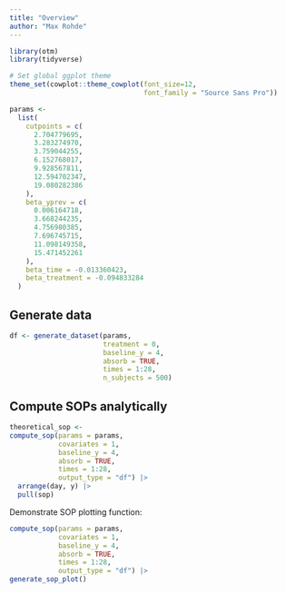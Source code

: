 ```yaml
---
title: "Overview"
author: "Max Rohde"
---
```


```r
library(otm)
library(tidyverse)

# Set global ggplot theme
theme_set(cowplot::theme_cowplot(font_size=12,
                                 font_family = "Source Sans Pro"))
```

```r
params <-
  list(
    cutpoints = c(
      2.704779695,
      3.283274970,
      3.759044255,
      6.152768017,
      9.928567811,
      12.594702347,
      19.080282386
    ),
    beta_yprev = c(
      0.006164718,
      3.668244235,
      4.756980385,
      7.696745715,
      11.098149358,
      15.471452261
    ),
    beta_time = -0.013360423,
    beta_treatment = -0.094833284
  )
```

## Generate data

```r
df <- generate_dataset(params,
                       treatment = 0,
                       baseline_y = 4,
                       absorb = TRUE,
                       times = 1:28,
                       n_subjects = 500)
```

## Compute SOPs analytically

```r
theoretical_sop <-
compute_sop(params = params,
            covariates = 1,
            baseline_y = 4,
            absorb = TRUE,
            times = 1:28,
            output_type = "df") |>
  arrange(day, y) |>
  pull(sop)
```

Demonstrate SOP plotting function:

```r
compute_sop(params = params,
            covariates = 1,
            baseline_y = 4,
            absorb = TRUE,
            times = 1:28,
            output_type = "df") |>
generate_sop_plot()
```

